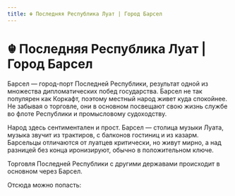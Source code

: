 ```yaml
---
title: ☬ Последняя Республика Луат | Город Барсел
---
```

# ☬ Последняя Республика Луат | Город Барсел


Барсел — город-порт Последней Республики, результат одной из множества дипломатических побед государства. Барсел не так популярен как Коркафт, поэтому местный народ живет куда спокойнее. Не забывая о торговле, они в основном посвещают свою жизнь службе во флоте Республики и промысловому судоходству. 

Народ здесь сентиментален и прост. Барсел — столица музыки Луата, музыка звучит из трактиров, с балконов гостиниц и из казарм. Барсельцы отличаются от луатцев критически, но живут мирно, а над разницей без конца иронизируют, обычно в положительном ключе.

Торговля Последней Республики с другими державами происходит в основном через Барсел.

Отсюда можно попасть:<br/><br/>